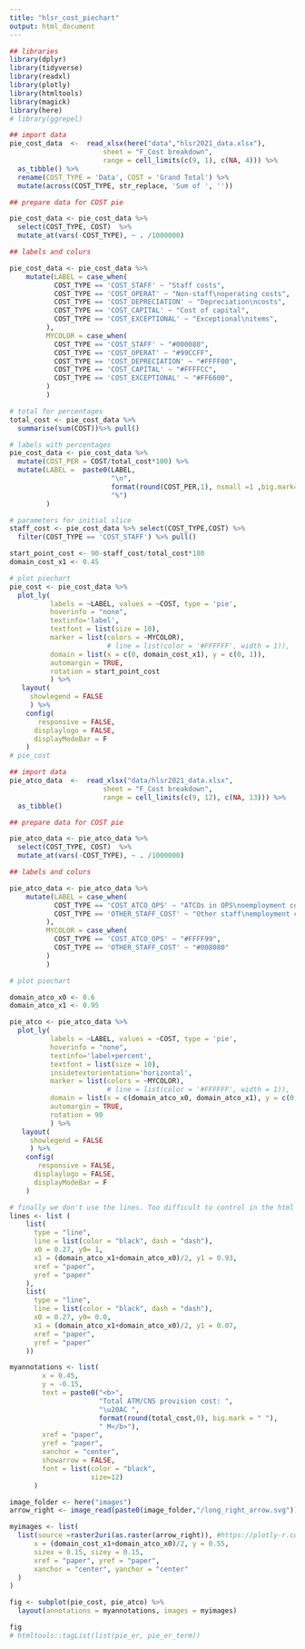 ```yaml
---
title: "hlsr_cost_piechart"
output: html_document
---
```


```r
## libraries
library(dplyr)
library(tidyverse)
library(readxl)
library(plotly)
library(htmltools)
library(magick)
library(here)
# library(ggrepel)
```

```r
## import data
pie_cost_data  <-  read_xlsx(here("data","hlsr2021_data.xlsx"),
                       sheet = "F_Cost breakdown",
                       range = cell_limits(c(9, 1), c(NA, 4))) %>%
  as_tibble() %>% 
  rename(COST_TYPE = 'Data', COST = 'Grand Total') %>% 
  mutate(across(COST_TYPE, str_replace, 'Sum of ', ''))

## prepare data for COST pie

pie_cost_data <- pie_cost_data %>% 
  select(COST_TYPE, COST)  %>% 
  mutate_at(vars(-COST_TYPE), ~ . /1000000) 

## labels and colurs

pie_cost_data <- pie_cost_data %>% 
    mutate(LABEL = case_when(
           COST_TYPE == 'COST_STAFF' ~ "Staff costs",
           COST_TYPE == 'COST_OPERAT' ~ "Non-staff\noperating costs",
           COST_TYPE == 'COST_DEPRECIATION' ~ "Depreciation\ncosts",
           COST_TYPE == 'COST_CAPITAL' ~ "Cost of capital",
           COST_TYPE == 'COST_EXCEPTIONAL' ~ "Exceptional\nitems",
         ),
         MYCOLOR = case_when(
           COST_TYPE == 'COST_STAFF' ~ "#000080",
           COST_TYPE == 'COST_OPERAT' ~ "#99CCFF",
           COST_TYPE == 'COST_DEPRECIATION' ~ "#FFFF00",
           COST_TYPE == 'COST_CAPITAL' ~ "#FFFFCC",
           COST_TYPE == 'COST_EXCEPTIONAL' ~ "#FF6600",
         )
         )

# total for percentages
total_cost <- pie_cost_data %>%
  summarise(sum(COST))%>% pull()

# labels with percentages
pie_cost_data <- pie_cost_data %>% 
  mutate(COST_PER = COST/total_cost*100) %>% 
  mutate(LABEL =  paste0(LABEL,
                         "\n",
                         format(round(COST_PER,1), nsmall =1 ,big.mark= " "),
                         "%")
         )

# parameters for initial slice
staff_cost <- pie_cost_data %>% select(COST_TYPE,COST) %>% 
  filter(COST_TYPE == 'COST_STAFF') %>% pull() 

start_point_cost <- 90-staff_cost/total_cost*180
domain_cost_x1 <- 0.45

# plot piechart
pie_cost <- pie_cost_data %>% 
  plot_ly(
          labels = ~LABEL, values = ~COST, type = 'pie',
          hoverinfo = "none",
          textinfo='label',
          textfont = list(size = 10),
          marker = list(colors = ~MYCOLOR),
                        # line = list(color = '#FFFFFF', width = 1)),
          domain = list(x = c(0, domain_cost_x1), y = c(0, 1)),
          automargin = TRUE,
          rotation = start_point_cost
          ) %>% 
   layout(
     showlegend = FALSE
     ) %>% 
    config(
       responsive = FALSE,
      displaylogo = FALSE,
      displayModeBar = F
    )
# pie_cost
```

```r
## import data
pie_atco_data  <-  read_xlsx("data/hlsr2021_data.xlsx",
                       sheet = "F_Cost breakdown",
                       range = cell_limits(c(9, 12), c(NA, 13))) %>%
  as_tibble() 

## prepare data for COST pie

pie_atco_data <- pie_atco_data %>% 
  select(COST_TYPE, COST)  %>% 
  mutate_at(vars(-COST_TYPE), ~ . /1000000) 

## labels and colurs

pie_atco_data <- pie_atco_data %>% 
    mutate(LABEL = case_when(
           COST_TYPE == 'COST_ATCO_OPS' ~ "ATCOs in OPS\noemployment costs",
           COST_TYPE == 'OTHER_STAFF_COST' ~ "Other staff\nemployment costs"
         ),
         MYCOLOR = case_when(
           COST_TYPE == 'COST_ATCO_OPS' ~ "#FFFF99",
           COST_TYPE == 'OTHER_STAFF_COST' ~ "#008080"
         )
         )

# plot piechart

domain_atco_x0 <- 0.6
domain_atco_x1 <- 0.95

pie_atco <- pie_atco_data %>% 
  plot_ly(
          labels = ~LABEL, values = ~COST, type = 'pie',
          hoverinfo = "none",
          textinfo='label+percent',
          textfont = list(size = 10),
          insidetextorientation='horizontal',
          marker = list(colors = ~MYCOLOR),
                        # line = list(color = '#FFFFFF', width = 1)),
          domain = list(x = c(domain_atco_x0, domain_atco_x1), y = c(0, 1)),
          automargin = TRUE,
          rotation = 90
          ) %>% 
   layout(
     showlegend = FALSE
     ) %>% 
    config(
       responsive = FALSE,
      displaylogo = FALSE,
      displayModeBar = F
    )

```


```r

# finally we don't use the lines. Too difficult to control in the html page
lines <- list (
    list(
      type = "line",
      line = list(color = "black", dash = "dash"),
      x0 = 0.27, y0= 1,
      x1 = (domain_atco_x1+domain_atco_x0)/2, y1 = 0.93,
      xref = "paper",
      yref = "paper"
    ),
    list(
      type = "line",
      line = list(color = "black", dash = "dash"),
      x0 = 0.27, y0= 0.0,
      x1 = (domain_atco_x1+domain_atco_x0)/2, y1 = 0.07,
      xref = "paper",
      yref = "paper"
    ))

myannotations <- list(
        x = 0.45,
        y = -0.15,
        text = paste0("<b>", 
                      "Total ATM/CNS provision cost: ", 
                      "\u20AC ",
                      format(round(total_cost,0), big.mark = " "),
                      " M</b>"),
        xref = "paper",
        yref = "paper",
        xanchor = "center",
        showarrow = FALSE,
        font = list(color = "black",
                    size=12)
      )

image_folder <- here("images")
arrow_right <- image_read(paste0(image_folder,"/long_right_arrow.svg"))

myimages <- list(
  list(source =raster2uri(as.raster(arrow_right)), #https://plotly-r.com/embedding-images.html
      x = (domain_cost_x1+domain_atco_x0)/2, y = 0.55, 
      sizex = 0.15, sizey = 0.15,
      xref = "paper", yref = "paper", 
      xanchor = "center", yanchor = "center"
  )  
)

fig <- subplot(pie_cost, pie_atco) %>% 
  layout(annotations = myannotations, images = myimages)

fig
# htmltools::tagList(list(pie_er, pie_er_term))
```